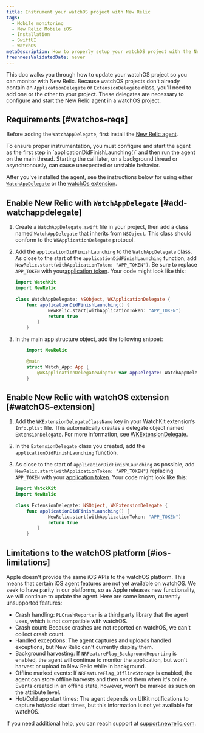 ```yaml
---
title: Instrument your watchOS project with New Relic
tags:
  - Mobile monitoring
  - New Relic Mobile iOS
  - Installation
  - SwiftUI
  - WatchOS
metaDescription: How to properly setup your watchOS project with the New Relic agent.
freshnessValidatedDate: never
---
```


This doc walks you through how to update your watchOS project so you can monitor with New Relic. Because watchOS projects don't already contain an `ApplicationDelegate` or `ExtensionDelegate` class, you'll need to add one or the other to your project. These delegates are necessary to configure and start the New Relic agent in a watchOS project.

## Requirements [#watchos-reqs]

Before adding the `WatchAppDelegate`, first install the [New Relic agent](/docs/mobile-monitoring/new-relic-mobile-ios/installation/spm-installation).

<Callout variant="important">
  To ensure proper instrumentation, you must configure and start the agent as the first step in `applicationDidFinishLaunching()` and then run the agent on the main thread. Starting the call later, on a background thread or asynchronously, can cause unexpected or unstable behavior.
</Callout>

After you've installed the agent, see the instructions below for using either [`WatchAppDelegate`](#add-watchappdelegate) or the [watchOs extension](#watchOS-extension).

## Enable New Relic with `WatchAppDelegate` [#add-watchappdelegate]

1. Create a `WatchAppDelegate.swift` file in your project, then add a class named `WatchAppDelegate` that inherits from `NSObject`. This class should conform to the `WKApplicationDelegate` protocol.
2. Add the `applicationDidFinishLaunching` to the `WatchAppDelegate` class. As close to the start of the `applicationDidFinishLaunching` function, add `NewRelic.start(withApplicationToken: "APP_TOKEN")`. Be sure to replace `APP_TOKEN` with your[application token](/docs/mobile-apps/viewing-your-application-token). Your code might look like this:

   ```swift
   import WatchKit
   import NewRelic
       
   class WatchAppDelegate: NSObject, WKApplicationDelegate {
       func applicationDidFinishLaunching() {
               NewRelic.start(withApplicationToken: "APP_TOKEN")
               return true
           }
       }
   ```
3. In the main app structure object, add the following snippet:

   ```swift
       import NewRelic

       @main
       struct Watch_App: App {
           @WKApplicationDelegateAdaptor var appDelegate: WatchAppDelegate
       }
   ```

## Enable New Relic with watchOS extension [#watchOS-extension]

1. Add the `WKExtensionDelegateClassName` key in your WatchKit extension’s `Info.plist` file. This automatically creates a delegate object named `ExtensionDelegate`. For more information, see [WKExtensionDelegate](https://developer.apple.com/documentation/watchkit/wkextensiondelegate).
2. In the `ExtensionDelegate` class you created, add the `applicationDidFinishLaunching` function.
3. As close to the start of `applicationDidFinishLaunching` as possible, add `NewRelic.start(withApplicationToken: "APP_TOKEN")` replacing `APP_TOKEN` with your [application token](/docs/mobile-apps/viewing-your-application-token). Your code might look like this:

   ```swift
   import WatckKit
   import NewRelic
       
   class ExtensionDelegate: NSObject, WKExtensionDelegate {
       func applicationDidFinishLaunching() {
               NewRelic.start(withApplicationToken: "APP_TOKEN")
               return true
           }
       }
   ```

## Limitations to the watchOS platform [#ios-limitations]

Apple doesn't provide the same iOS APIs to the watchOS platform. This means that certain iOS agent features are not yet available on watchOS. We seek to have parity in our platforms, so as Apple releases new functionality, we will continue to update the agent. Here are some known, currently unsupported features:

* Crash handling: `PLCrashReporter` is a third party library that the agent uses, which is not compatible with watchOS.
* Crash count: Because crashes are not reported on watchOS, we can't collect crash count.
* Handled exceptions: The agent captures and uploads handled exceptions, but New Relic can't currently display them.
* Background harvesting: If `NRFeatureFlag_BackgroundReporting` is enabled, the agent will continue to monitor the application, but won't harvest or upload to New Relic while in background.
* Offline marked events: If `NRFeatureFlag_OfflineStorage` is enabled, the agent can store offline harvests and then send them when it's online. Events created in an offline state, however, won't be marked as such on the attribute level.
* Hot/Cold app start times: The agent depends on UIKit notifications to capture hot/cold start times, but this information is not yet available for watchOS.

If you need additional help, you can reach support at [support.newrelic.com](https://support.newrelic.com).
